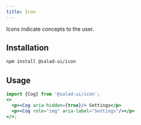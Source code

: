```yaml
---
title: Icon
---
```



Icons indicate concepts to the user.

## Installation

```bash
npm install @salad-ui/icon
```

## Usage

```jsx
import {Cog} from '@salad-ui/icon';
<>
  <p><Cog aria-hidden={true}/> Settings</p>
  <p><Cog role="img" aria-label="Settings"/></p>
</>;
```

